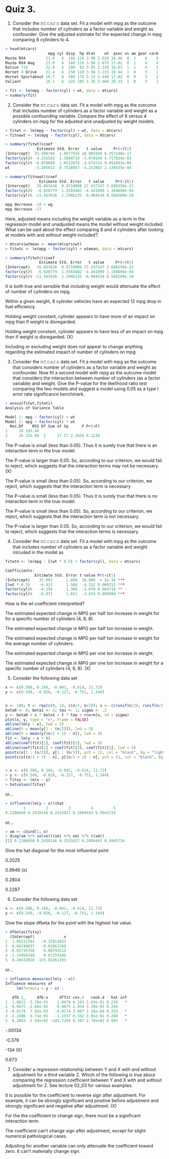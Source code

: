 
Quiz 3.
=========================

1. 
Consider the 𝚖𝚝𝚌𝚊𝚛𝚜 data set. Fit a model with mpg as the outcome that includes number of cylinders as a factor variable and weight as confounder. Give the adjusted estimate for the expected change in mpg comparing 8 cylinders to 4.

```r
> head(mtcars)
                   mpg cyl disp  hp drat    wt  qsec vs am gear carb
Mazda RX4         21.0   6  160 110 3.90 2.620 16.46  0  1    4    4
Mazda RX4 Wag     21.0   6  160 110 3.90 2.875 17.02  0  1    4    4
Datsun 710        22.8   4  108  93 3.85 2.320 18.61  1  1    4    1
Hornet 4 Drive    21.4   6  258 110 3.08 3.215 19.44  1  0    3    1
Hornet Sportabout 18.7   8  360 175 3.15 3.440 17.02  0  0    3    2
Valiant           18.1   6  225 105 2.76 3.460 20.22  1  0    3    1

> fit <- lm(mpg ~ factor(cyl) + wt, data = mtcars)
> summary(fit)
```

2. 
Consider the 𝚖𝚝𝚌𝚊𝚛𝚜 data set. Fit a model with mpg as the outcome that includes number of cylinders as a factor variable and weight as a possible confounding variable. Compare the effect of 8 versus 4 cylinders on mpg for the adjusted and unadjusted by weight models. 
```r
> fitwt <- lm(mpg ~ factor(cyl) + wt, data = mtcars)
> fitnowt <- lm(mpg ~ factor(cyl), data = mtcars)
```
```r
> summary(fitwt)$coef
              Estimate Std. Error   t value     Pr(>|t|)
(Intercept)  33.990794  1.8877934 18.005569 6.257246e-17
factor(cyl)6 -4.255582  1.3860728 -3.070244 4.717834e-03
factor(cyl)8 -6.070860  1.6522878 -3.674214 9.991893e-04
wt           -3.205613  0.7538957 -4.252065 2.130435e-04
```
```r
> summary(fitnowt)$coef
               Estimate Std. Error   t value     Pr(>|t|)
(Intercept)   26.663636  0.9718008 27.437347 2.688358e-22
factor(cyl)6  -6.920779  1.5583482 -4.441099 1.194696e-04
factor(cyl)8 -11.563636  1.2986235 -8.904534 8.568209e-10
```
```r
mpg decrease -10 + wg 
mpg decrease -17
```
Here, adjusted means including the weight variable as a term in the regression model and unadjusted means the model without weight included. What can be said about the effect comparing 8 and 4 cylinders after looking at models with and without weight included?.

```r
> mtcars$wtmean <- mean(mtcars$wt)
> fitwtc <- lm(mpg ~ factor(cyl) + wtmean, data = mtcars)

> summary(fitwtc)$coef
               Estimate Std. Error   t value     Pr(>|t|)
(Intercept)   26.663636  0.9718008 27.437347 2.688358e-22
factor(cyl)6  -6.920779  1.5583482 -4.441099 1.194696e-04
factor(cyl)8 -11.563636  1.2986235 -8.904534 8.568209e-10
```

It is both true and sensible that including weight would attenuate the effect of number of cylinders on mpg.


Within a given weight, 8 cylinder vehicles have an expected 12 mpg drop in fuel efficiency.

Holding weight constant, cylinder appears to have more of an impact on mpg than if weight is disregarded.

Holding weight constant, cylinder appears to have less of an impact on mpg than if weight is disregarded. (X)

Including or excluding weight does not appear to change anything regarding the estimated impact of number of cylinders on mpg.


3. 
Consider the 𝚖𝚝𝚌𝚊𝚛𝚜 data set. Fit a model with mpg as the outcome that considers number of cylinders as a factor variable and weight as confounder. Now fit a second model with mpg as the outcome model that considers the interaction between number of cylinders (as a factor variable) and weight. Give the P-value for the likelihood ratio test comparing the two models and suggest a model using 0.05 as a type I error rate significance benchmark.
```r
> anova(fitwt,fitwti)
Analysis of Variance Table

Model 1: mpg ~ factor(cyl) + wt
Model 2: mpg ~ factor(cyl) * wt
  Res.Df    RSS Df Sum of Sq      F Pr(>F)
1     28 183.06                           
2     26 155.89  2     27.17 2.2658 0.1239

```

The P-value is small (less than 0.05). Thus it is surely true that there is an interaction term in the true model.

The P-value is larger than 0.05. So, according to our criterion, we would fail to reject, which suggests that the interaction terms may not be necessary. (X)

The P-value is small (less than 0.05). So, according to our criterion, we reject, which suggests that the interaction term is necessary

The P-value is small (less than 0.05). Thus it is surely true that there is no interaction term in the true model.

The P-value is small (less than 0.05). So, according to our criterion, we reject, which suggests that the interaction term is not necessary.

The P-value is larger than 0.05. So, according to our criterion, we would fail to reject, which suggests that the interaction terms is necessary.


4. 
Consider the 𝚖𝚝𝚌𝚊𝚛𝚜 data set. Fit a model with mpg as the outcome that includes number of cylinders as a factor variable and weight inlcuded in the model as

```r
fitwt4 <- lm(mpg ~ I(wt * 0.5) + factor(cyl), data = mtcars)

Coefficients:
             Estimate Std. Error t value Pr(>|t|)    
(Intercept)    33.991      1.888  18.006  < 2e-16 ***
I(wt * 0.5)    -6.411      1.508  -4.252 0.000213 ***
factor(cyl)6   -4.256      1.386  -3.070 0.004718 ** 
factor(cyl)8   -6.071      1.652  -3.674 0.000999 ***
```

How is the wt coefficient interpretted?

The estimated expected change in MPG per half ton increase in weight for for a specific number of cylinders (4, 6, 8).

The estimated expected change in MPG per half ton increase in weight.

The estimated expected change in MPG per half ton increase in weight for the average number of cylinders.

The estimated expected change in MPG per one ton increase in weight.

The estimated expected change in MPG per one ton increase in weight for a specific number of cylinders (4, 6, 8). (X)


5. 
Consider the following data set
```r
x <- c(0.586, 0.166, -0.042, -0.614, 11.72)
y <- c(0.549, -0.026, -0.127, -0.751, 1.344)


n <- 100; t <- rep(c(0, 1), c(n/2, n/2)); x <- c(runif(n/2), runif(n/2));
beta0 <- 0; beta1 <- 2; tau <- 1; sigma <- .2
y <- beta0 + x * beta1 + t * tau + rnorm(n, sd = sigma)
plot(x, y, type = "n", frame = FALSE)
abline(lm(y ~ x), lwd = 2)
abline(h = mean(y[1 : (n/2)]), lwd = 3)
abline(h = mean(y[(n/2 + 1) : n]), lwd = 3)
fit <- lm(y ~ x + t)
abline(coef(fit)[1], coef(fit)[2], lwd = 3)
abline(coef(fit)[1] + coef(fit)[3], coef(fit)[2], lwd = 3)
points(x[1 : (n/2)], y[1 : (n/2)], pch = 21, col = "black", bg = "lightblue", cex = 2)
points(x[(n/2 + 1) : n], y[(n/2 + 1) : n], pch = 21, col = "black", bg = "salmon", cex = 2)


> x <- c(0.586, 0.166, -0.042, -0.614, 11.72)
> y <- c(0.549, -0.026, -0.127, -0.751, 1.344)
> fitxy <- lm(x ~ y)
> hatvalues(fitxy)
```
or...
```r
> influence(lm(y ~ x))$hat
        1         2         3         4         5 
0.2286650 0.2438146 0.2525027 0.2804443 0.9945734 
```
or...
```r
> xm <- cbind(1, x)
> diag(xm %*% solve(t(xm) %*% xm) %*% t(xm))
[1] 0.2286650 0.2438146 0.2525027 0.2804443 0.9945734
```

Give the hat diagonal for the most influential point

0.2025

0.9946 (x)

0.2804

0.2287

6. 
Consider the following data set
```r
x <- c(0.586, 0.166, -0.042, -0.614, 11.72)
y <- c(0.549, -0.026, -0.127, -0.751, 1.344)
```
Give the slope dfbeta for the point with the highest hat value.
```r
> dfbetas(fitxy)
  (Intercept)             x
1  1.06212391   -0.37811633
2  0.06748037   -0.02861769
3 -0.01735756    0.00791512
4 -1.24958248    0.67253246
5  0.20432010 -133.82261293
```
or...
```r
> influence.measures(lm(y ~ x))
Influence measures of
	 lm(formula = y ~ x) :

   dfb.1_     dfb.x     dffit cov.r   cook.d   hat inf
1  1.0621 -3.78e-01    1.0679 0.341 2.93e-01 0.229   *
2  0.0675 -2.86e-02    0.0675 2.934 3.39e-03 0.244    
3 -0.0174  7.92e-03   -0.0174 3.007 2.26e-04 0.253   *
4 -1.2496  6.73e-01   -1.2557 0.342 3.91e-01 0.280   *
5  0.2043 -1.34e+02 -149.7204 0.107 2.70e+02 0.995   *
```

-.00134

-0.378 

-134 (X)

0.673

7. Consider a regression relationship between Y and X with and without adjustment for a third variable Z. Which of the following is true about comparing the regression coefficient between Y and X with and without adjustment for Z.
See lecture 02_03 for various examples.

It is possible for the coefficient to reverse sign after adjustment. For example, it can be strongly significant and positive before adjustment and strongly significant and negative after adjustment. (X)

For the the coefficient to change sign, there must be a significant interaction term.

The coefficient can't change sign after adjustment, except for slight numerical pathological cases.

Adjusting for another variable can only attenuate the coefficient toward zero. It can't materially change sign.